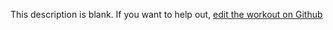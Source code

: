 
  This description is blank. If you want to help out, [edit the workout on Github](https://www.github.com/LiftArcade/exercises/blob/main/exercises/smith-machine-rear-delt-row-description.mdx)